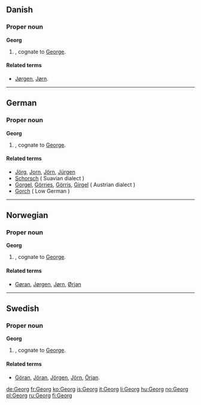 ==Danish==

===Proper noun===
'''Georg'''

# {{given name|male|lang=da}}, cognate to [[George]].

====Related terms====
* [[Jørgen]], [[Jørn]].

----

==German==

===Proper noun===
'''Georg'''

# {{given name|male|lang=de}}, cognate to [[George]].

====Related terms====
* [[Jörg]], [[Jorn]], [[Jörn]], [[Jürgen]]
* [[Schorsch]] ( Suavian dialect )
* [[Gorgel]], [[Görries]], [[Görris]], [[Girgel]] ( Austrian dialect )
* [[Gorch]]  ( Low German )

----

==Norwegian==

===Proper noun===
'''Georg'''

# {{given name|male|lang=no}}, cognate to [[George]].

====Related terms====
* [[Gøran]], [[Jørgen]], [[Jørn]], [[Ørjan]]

----

==Swedish==

===Proper noun===
'''Georg'''

# {{given name|male|lang=sv}}, cognate to [[George]].

====Related terms====
* [[Göran]], [[Jöran]], [[Jörgen]], [[Jörn]], [[Örjan]].

[[de:Georg]]
[[fr:Georg]]
[[ko:Georg]]
[[is:Georg]]
[[it:Georg]]
[[li:Georg]]
[[hu:Georg]]
[[no:Georg]]
[[pl:Georg]]
[[ru:Georg]]
[[fi:Georg]]